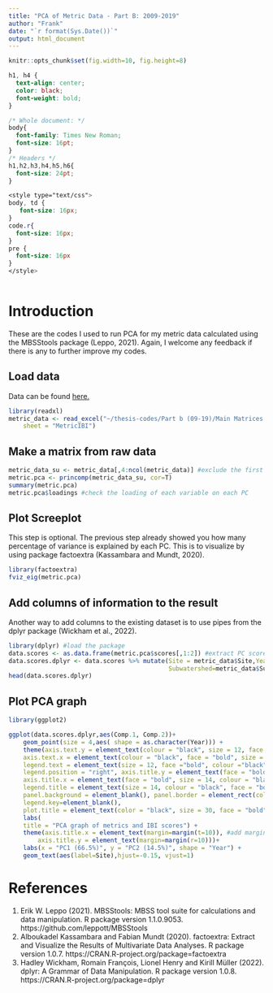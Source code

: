 ```yaml
---
title: "PCA of Metric Data - Part B: 2009-2019"
author: "Frank"
date: "`r format(Sys.Date())`"
output: html_document
---
```


```r
knitr::opts_chunk$set(fig.width=10, fig.height=8)
```

```css
h1, h4 {
  text-align: center;
  color: black;
  font-weight: bold;
}

/* Whole document: */
body{
  font-family: Times New Roman;
  font-size: 16pt;
}
/* Headers */
h1,h2,h3,h4,h5,h6{
  font-size: 24pt;
}

<style type="text/css">
body, td {
   font-size: 16px;
}
code.r{
  font-size: 16px;
}
pre {
  font-size: 16px
}
</style>
  
```

# Introduction

These are the codes I used to run PCA for my metric data calculated using the MBSStools package (Leppo, 2021). Again, I welcome any feedback if there is any to further improve my codes.

## Load data

Data can be found [here.](https://github.com/tquach123/thesis-codes "Frank's GitHub")

```r
library(readxl)
metric_data <- read_excel("~/thesis-codes/Part b (09-19)/Main Matrices No Zero.xlsx", 
    sheet = "MetricIBI")
```

## Make a matrix from raw data

```r
metric_data_su <- metric_data[,4:ncol(metric_data)] #exclude the first column that contains SU information
metric.pca <- princomp(metric_data_su, cor=T)
summary(metric.pca)
metric.pca$loadings #check the loading of each variable on each PC
```

## Plot Screeplot

This step is optional. The previous step already showed you how many percentage of variance is explained by each PC. This is to visualize by using package factoextra (Kassambara and Mundt, 2020).

```r
library(factoextra)
fviz_eig(metric.pca)
```

## Add columns of information to the result

Another way to add columns to the existing dataset is to use pipes from the dplyr package (Wickham et al., 2022).

```r
library(dplyr) #load the package
data.scores <- as.data.frame(metric.pca$scores[,1:2]) #extract PC scores
data.scores.dplyr <- data.scores %>% mutate(Site = metric_data$Site,Year=metric_data$Year,
                                            Subwatershed=metric_data$Subwatershed)
head(data.scores.dplyr)
```

## Plot PCA graph

```r
library(ggplot2)

ggplot(data.scores.dplyr,aes(Comp.1, Comp.2))+ 
    geom_point(size = 4,aes( shape = as.character(Year))) +
    theme(axis.text.y = element_text(colour = "black", size = 12, face = "bold"), 
    axis.text.x = element_text(colour = "black", face = "bold", size = 12), 
    legend.text = element_text(size = 12, face ="bold", colour ="black"), 
    legend.position = "right", axis.title.y = element_text(face = "bold", size = 14), 
    axis.title.x = element_text(face = "bold", size = 14, colour = "black"), 
    legend.title = element_text(size = 14, colour = "black", face = "bold"), 
    panel.background = element_blank(), panel.border = element_rect(colour = "black", fill = NA, size = 1.2),
    legend.key=element_blank(),
    plot.title = element_text(color = "black", size = 30, face = "bold", hjust = 0.5)) + 
    labs(
    title = "PCA graph of metrics and IBI scores") + 
    theme(axis.title.x = element_text(margin=margin(t=10)), #add margin to x-axis title
        axis.title.y = element_text(margin=margin(r=10)))+
    labs(x = "PC1 (66.5%)", y = "PC2 (14.5%)", shape = "Year") +
    geom_text(aes(label=Site),hjust=-0.15, vjust=1)
```




# References
1. Erik W. Leppo (2021). MBSStools: MBSS tool suite for calculations and data manipulation. R package
  version 1.1.0.9053. https://github.com/leppott/MBSStools
2. Alboukadel Kassambara and Fabian Mundt (2020). factoextra: Extract and Visualize the Results of
  Multivariate Data Analyses. R package version 1.0.7. https://CRAN.R-project.org/package=factoextra
3. Hadley Wickham, Romain François, Lionel Henry and Kirill Müller (2022). dplyr: A Grammar of Data
  Manipulation. R package version 1.0.8. https://CRAN.R-project.org/package=dplyr
